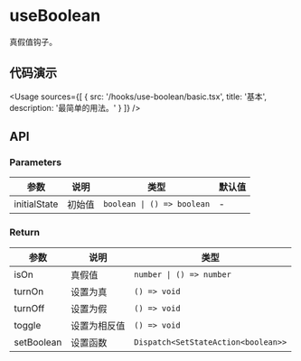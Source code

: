 
# useBoolean

真假值钩子。

## 代码演示

<Usage
  sources={[
    {
      src: '/hooks/use-boolean/basic.tsx',
      title: '基本',
      description: '最简单的用法。'
    }
  ]}
/>

## API

### Parameters

| 参数         | 说明   | 类型                       | 默认值 |
| ------------ | ------ | -------------------------- | ------ |
| initialState | 初始值 | `boolean \| () => boolean` | -      |

### Return

| 参数       | 说明         | 类型                                |
| ---------- | ------------ | ----------------------------------- |
| isOn       | 真假值       | `number \| () => number`            |
| turnOn     | 设置为真     | `() => void`                        |
| turnOff    | 设置为假     | `() => void`                        |
| toggle     | 设置为相反值 | `() => void`                        |
| setBoolean | 设置函数     | `Dispatch<SetStateAction<boolean>>` |
